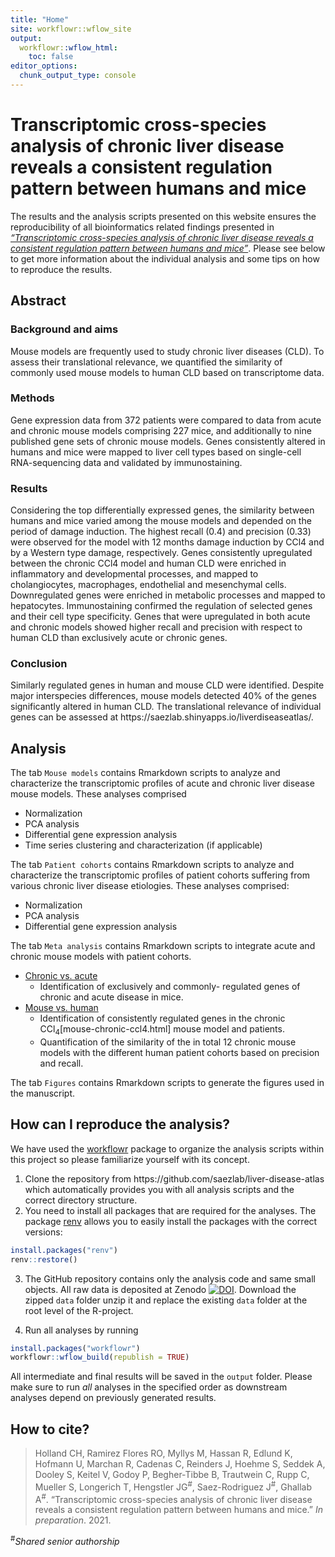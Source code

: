 ```yaml
---
title: "Home"
site: workflowr::wflow_site
output:
  workflowr::wflow_html:
    toc: false
editor_options:
  chunk_output_type: console
---
```


# Transcriptomic cross-species analysis of chronic liver disease reveals a consistent regulation pattern between humans and mice

The results and the analysis scripts presented on this website ensures the reproducibility of all bioinformatics related findings presented in [_"Transcriptomic cross-species analysis of chronic liver disease reveals a consistent regulation pattern between humans and mice"_](). Please see below to get more information about the individual analysis and some tips on how to reproduce the results.

Abstract
--------

### Background and aims 
Mouse models are frequently used to study chronic liver diseases (CLD). To assess their translational relevance, we quantified the similarity of commonly used mouse models to human CLD based on transcriptome data.

### Methods 
Gene expression data from 372 patients were compared to data from acute and chronic mouse models comprising 227 mice, and additionally to nine published gene sets of chronic mouse models. Genes consistently altered in humans and mice were mapped to liver cell types based on single-cell RNA-sequencing data and validated by immunostaining. 

### Results 
Considering the top differentially expressed genes, the similarity between humans and mice varied among the mouse models and depended on the period of damage induction. The highest recall (0.4) and precision (0.33) were observed for the model with 12 months damage induction by CCl4 and by a Western type damage, respectively. Genes consistently upregulated between the chronic CCl4 model and human CLD were enriched in inflammatory and developmental processes, and mapped to cholangiocytes, macrophages, endothelial and mesenchymal cells. Downregulated genes were enriched in metabolic processes and mapped to hepatocytes. Immunostaining confirmed the regulation of selected genes and their cell type specificity. Genes that were upregulated in both acute and chronic models showed higher recall and precision with respect to human CLD than exclusively acute or chronic genes.

### Conclusion 
Similarly regulated genes in human and mouse CLD were identified. Despite major interspecies differences, mouse models detected 40% of the genes significantly altered in human CLD. The translational relevance of individual genes can be assessed at https://saezlab.shinyapps.io/liverdiseaseatlas/.

Analysis
--------

The tab `Mouse models` contains Rmarkdown scripts to analyze and characterize the transcriptomic profiles of acute and chronic liver disease mouse models. These analyses comprised

* Normalization
* PCA analysis
* Differential gene expression analysis
* Time series clustering and characterization (if applicable)

The tab `Patient cohorts` contains Rmarkdown scripts to analyze and characterize the transcriptomic profiles of patient cohorts suffering from various chronic liver disease etiologies. These analyses comprised:

* Normalization
* PCA analysis
* Differential gene expression analysis

The tab `Meta analysis` contains Rmarkdown scripts to integrate acute and chronic mouse models with patient cohorts.

* [Chronic vs. acute](meta-chronic-vs-acute.html)
  * Identification of exclusively and commonly- regulated genes of chronic and acute disease in mice.
  
* [Mouse vs. human](meta-mouse-vs-human.html)
  * Identification of consistently regulated genes in the chronic CCl~4~[mouse-chronic-ccl4.html] mouse model and patients.
  * Quantification of the similarity of the in total 12 chronic mouse models with the different human patient cohorts based on precision and recall.
  
The tab `Figures` contains Rmarkdown scripts to generate the figures used in the manuscript.


How can I reproduce the analysis?
--------
We have used the [workflowr](https://jdblischak.github.io/workflowr/) package to organize the analysis scripts within this project so please familiarize yourself with its concept.

1. Clone the repository from https://github.com/saezlab/liver-disease-atlas which automatically provides you with all analysis scripts and the correct directory structure.
2. You need to install all packages that are required for the analyses. The package [renv](https://rstudio.github.io/renv/articles/renv.html) allows you to easily install the packages with the correct versions:

```r
install.packages("renv")
renv::restore()
```

3. The GitHub repository contains only the analysis code and same small objects. All raw data is deposited at Zenodo [![DOI](https://zenodo.org/badge/DOI/10.5281/zenodo.4568505.svg)](https://doi.org/10.5281/zenodo.4568505).
Download the zipped `data` folder unzip it and replace the existing `data` folder at the root level of the R-project.

4. Run all analyses by running
```r
install.packages("workflowr")
workflowr::wflow_build(republish = TRUE)
```
All intermediate and final results will be saved in the `output` folder. Please make sure to run _all_ analyses in the specified order as downstream analyses depend on previously generated results.

How to cite?
--------
>Holland CH, Ramirez Flores RO, Myllys M, Hassan R, Edlund K, Hofmann U, Marchan R, Cadenas C, Reinders J, Hoehme S, Seddek A, Dooley S, Keitel V, Godoy P, Begher-Tibbe B, Trautwein C, Rupp C, Mueller S, Longerich T, Hengstler JG^#^, Saez-Rodriguez J^#^, Ghallab A^#^. "Transcriptomic cross-species analysis of chronic liver disease reveals a consistent regulation pattern between humans and mice." _In preparation_. 2021.

^#^_Shared senior authorship_
